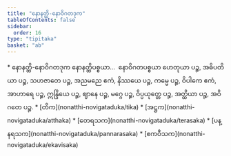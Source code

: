 ```yaml
---
title: "နောနတ္ထိ-နောဝိဂတဒုက"
tableOfContents: false
sidebar:
  order: 16
type: "tipitaka"
basket: "ab"
---
```



<DynamicBreadcrumb />

<Paragraph type="center">
* နောနတ္ထိ-နောဝိဂတဒုက
</Paragraph>

<Division number="98">

<Paragraph number="395">
နောနတ္ထိပစ္စယာ…  နောဝိဂတပစ္စယာ ဟေတုယာ ပဉ္စ, အဓိပတိယာ ပဉ္စ, သဟဇာတေ ပဉ္စ, အညမညေ ဧကံ, နိဿယေ ပဉ္စ, ကမ္မေ ပဉ္စ, ဝိပါကေ ဧကံ, အာဟာရေ ပဉ္စ, ဣန္ဒြိယေ ပဉ္စ, ဈာနေ ပဉ္စ, မဂ္ဂေ ပဉ္စ, ဝိပ္ပယုတ္တေ ပဉ္စ, အတ္ထိယာ ပဉ္စ, အဝိဂတေ ပဉ္စ.

</Paragraph>
</Division>

<TableOfContents>
* [တိက](nonatthi-novigataduka/tika)
* [အဋ္ဌက](nonatthi-novigataduka/atthaka)
* [တေရသက](nonatthi-novigataduka/terasaka)
* [ပန္နရသက](nonatthi-novigataduka/pannarasaka)
* [ဧကဝီသက](nonatthi-novigataduka/ekavisaka)
</TableOfContents>
